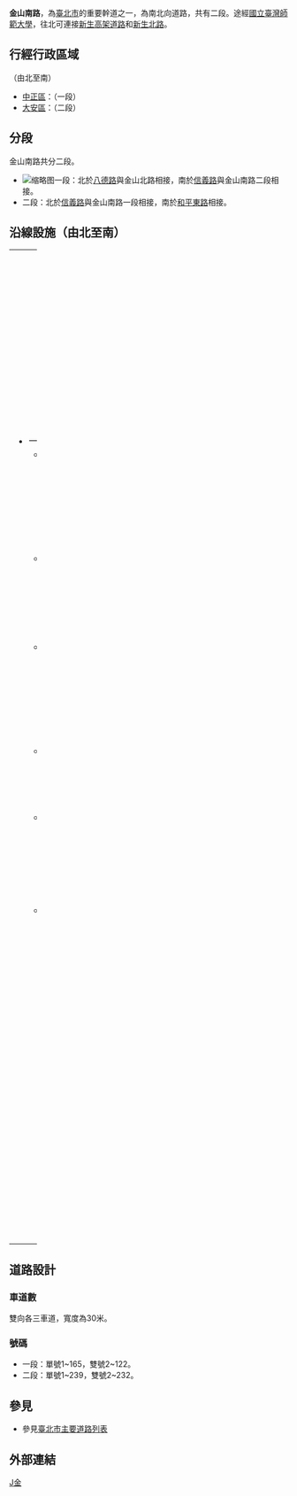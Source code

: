 {{Unreferenced |time=2019-08-02T14:37:21+00:00 }}

'''金山南路'''，為[[臺北市|臺北市]]的重要幹道之一，為南北向道路，共有二段。途經[[國立臺灣師範大學|國立臺灣師範大學]]，往北可連接[[新生高架道路|新生高架道路]]和[[新生北路|新生北路]]。

==行經行政區域==
（由北至南）
*[[中正區_(臺北市)|中正區]]：（一段）
*[[大安區_(臺北市)|大安區]]：（二段）

==分段==
金山南路共分二段。

*[[File:View_of_Jinshan_South_Rd._in_Taipei_20090321.jpg|缩略图]]一段：北於[[八德路_(臺北市)|八德路]]與金山北路相接，南於[[信義路_(台北市)|信義路]]與金山南路二段相接。
*二段：北於[[信義路_(台北市)|信義路]]與金山南路一段相接，南於[[和平東路|和平東路]]相接。

==沿線設施（由北至南）==
{| border="0" cellpadding="5" width="100%"
|----- valign="top"
| width="50%" | || width="50%" | 
|-----
| valign="top" |

*一段
**臺北市社區心理衛生中心(5號)
**[[臺北書畫院|臺北書畫院]](30巷12號)
**[[臺北市召會|臺北市召會]]第一聚會所(72號)
**東門市場（信義路口）
**[[台北捷運|台北捷運]][[捷運東門站|東門站]]（2號出口）
**[[台北市公共自行車租賃系統|台北市公共自行車租賃系統]][[捷運東門站|捷運東門站]]（3號出口）
| valign="top" |

*二段
**[[台北監獄圍牆遺蹟|台北監獄圍牆遺蹟]](44巷)
**[[中華電信|中華電信]]金山大樓、東門服務中心（52號）
**[[中華郵政|中華郵政]]金山大樓（55號）
**[[國立政治大學公共行政及企業管理教育中心|國立政治大學公共行政及企業管理教育中心]](141巷7號)
**麥當勞叔叔之家慈善基金會(179號)(利用金山大廈閒置空間)
**[[法律扶助基金會|法律扶助基金會]](189號5樓)
**何創時書法藝術基金會(222號7樓之1)
**[[國立臺灣師範大學|國立臺灣師範大學]]（和平東路口）
|}

==道路設計==
===車道數===
雙向各三車道，寬度為30米。

===號碼===
*一段：單號1~165，雙號2~122。
*二段：單號1~239，雙號2~232。

==參見==
*參見[[臺北市主要道路列表|臺北市主要道路列表]]


==外部連結==
{{commonscat|Jinshan South Road}}
{{臺北市市區主要道路}}
[[Category:臺北市街道|J金]]